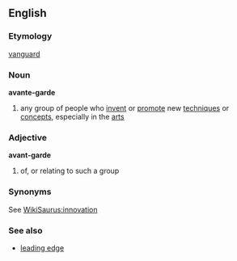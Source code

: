 ==English==
===Etymology===
{{F.}} [[vanguard]]
===Noun===
{{wikipedia}}
'''avante-garde'''
# any group of people who [[invent]] or [[promote]] new [[technique]]s or [[concept]]s, especially in the [[arts]]
===Adjective===
'''avant-garde'''
# of, or relating to such a group
===Synonyms===
See [[WikiSaurus:innovation]]
===See also===
*[[leading edge]]